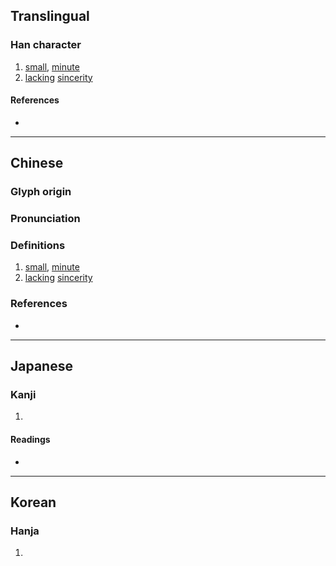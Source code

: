 {{character info/new}}
==Translingual==

===Han character===
{{Han char|rn=9|rad=人|as=13|sn=15|four=23214|canj=OJTG|ids=⿰亻塞}}

# [[small]], [[minute]]
# [[lacking]] [[sincerity]]

====References====
* {{Han ref|kx=0118.200|dkj=01171|dj=0251.040|hdz=10229.030|uh=50FF|ud=20735|bh=E4E6|bd=58598}}

----

==Chinese==
{{zh-forms}}

===Glyph origin===
{{Han etym}}

===Pronunciation===
{{zh-pron
|m=sài
|c=si1,sai3
|mc=y
|oc=y
|cat=a,v
}}

===Definitions===
{{zh-hanzi}}

# [[small]], [[minute]]
# [[lacking]] [[sincerity]]

===References===
* {{R:yue:mfccd}}

----

==Japanese==

===Kanji===
{{ja-kanji|grade=|rs=人13}}

# {{rfdef|ja|sort=人13}}

====Readings====
* {{ja-readings|on=[[し]] (shi), [[さい]] (sai)|kun=[[うすい]] (usui), [[まことがない]] (makotoganai)}}

----

==Korean==

===Hanja===
{{ko-hanja|hangeul=사|rv=sa|mr=sa}}

# {{rfdef|ko|sort=人13}}